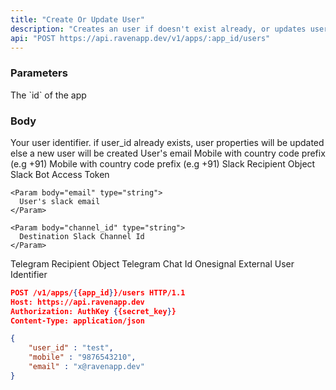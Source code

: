 ```yaml
---
title: "Create Or Update User"
description: "Creates an user if doesn't exist already, or updates user properties"
api: "POST https://api.ravenapp.dev/v1/apps/:app_id/users"
---
```


### Parameters

<Param path="app_id" type="string" required>
  The `id` of the app
</Param>

### Body

<Param path="user_id" type="string" required>
  Your user identifier. if user_id already exists, user properties will be
  updated else a new user will be created
</Param>

<Param body="email" type="string">
  User's email
</Param>

<Param body="mobile" type="string">
  Mobile with country code prefix (e.g +91)
</Param>

<Param body="whatsapp_mobile" type="string">
  Mobile with country code prefix (e.g +91)
</Param>

<Param body="slack" type="object">
  Slack Recipient Object
  <Expandable>
    <Param body="access_token" type="string" required>
      Slack Bot Access Token
    </Param>

    <Param body="email" type="string">
      User's slack email
    </Param>

    <Param body="channel_id" type="string">
      Destination Slack Channel Id
    </Param>
  </Expandable>
</Param>

<Param body="telegram" type="object">
  Telegram Recipient Object
  <Expandable>
    <Param body="chat_id" type="string">
      Telegram Chat Id
    </Param>
  </Expandable>
</Param>

<Param body="onesignal_external_id" type="string">
  Onesignal External User Identifier
</Param>

<RequestExample>

```json Request Example
POST /v1/apps/{{app_id}}/users HTTP/1.1
Host: https://api.ravenapp.dev
Authorization: AuthKey {{secret_key}}
Content-Type: application/json

{
    "user_id" : "test",
    "mobile" : "9876543210",
    "email" : "x@ravenapp.dev"
}
```

</RequestExample>
